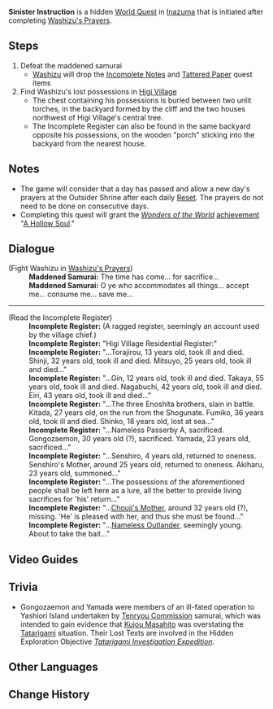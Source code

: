 {{Quest Infobox
|id            = 
|image         = World Quest Sinister Instruction.png
|summary       = 
|requirement   = Complete [[Ritou Escape Plan]]<br />Complete [[Washizu's Prayers]]
|type          = World
|region        = Inazuma
|area          = Yashiori Island
|mora          = 20,000
|characters    = Traveler; Washizu
|startLocation = [[Higi Village]], [[Inazuma]]
}}
'''Sinister Instruction''' is a hidden [[World Quest]] in [[Inazuma]] that is initiated after completing [[Washizu's Prayers]].

==Steps==
#Defeat the maddened samurai
#*[[Washizu]] will drop the [[Incomplete Notes]] and [[Tattered Paper]] quest items
#Find Washizu's lost possessions in [[Higi Village]]
#*The chest containing his possessions is buried between two unlit torches, in the backyard formed by the cliff and the two houses northwest of Higi Village's central tree.
#*The Incomplete Register can also be found in the same backyard opposite his possessions, on the wooden "porch" sticking into the backyard from the nearest house.

==Notes==
*The game will consider that a day has passed and allow a new day's prayers at the Outsider Shrine after each daily [[Reset]]. The prayers do not need to be done on consecutive days.
*Completing this quest will grant the ''[[Wonders of the World]]'' [[achievement]] "[[A Hollow Soul]]."

==Dialogue==
{{Quest Description|Washizu has clearly hidden his secrets in the now-abandoned Higi Village. What horrors and misfortunes lie buried in this little hamlet?}}
{{Dialogue start}}
;(Fight Washizu in [[Washizu's Prayers]])
:'''Maddened Samurai:''' The time has come... for sacrifice...
:'''Maddened Samurai:''' O ye who accommodates all things... accept me... consume me... save me...

----
;(Read the Incomplete Register)
:'''Incomplete Register:''' (A ragged register, seemingly an account used by the village chief.)
:'''Incomplete Register:''' "Higi Village Residential Register:"
:'''Incomplete Register:''' "...Torajirou, 13 years old, took ill and died. Shinji, 32 years old, took ill and died. Mitsuyo, 25 years old, took ill and died..."
:'''Incomplete Register:''' "...Gin, 12 years old, took ill and died. Takaya, 55 years old, took ill and died. Nagabuchi, 42 years old, took ill and died. Eiri, 43 years old, took ill and died..."
:'''Incomplete Register:''' "...The three Enoshita brothers, slain in battle. Kitada, 27 years old, on the run from the Shogunate. Fumiko, 36 years old, took ill and died. Shinko, 18 years old, lost at sea..."
:'''Incomplete Register:''' "...Nameless Passerby A, sacrificed. Gongozaemon, 30 years old (?), sacrificed. Yamada, 23 years old, sacrificed..."
:'''Incomplete Register:''' "...Senshiro, 4 years old, returned to oneness. Senshiro's Mother, around 25 years old, returned to oneness. Akiharu, 23 years old, summoned..."
:'''Incomplete Register:''' "...The possessions of the aforementioned people shall be left here as a lure, all the better to provide living sacrifices for 'his' return..."
:'''Incomplete Register:''' "...[[Chouji's Mother]], around 32 years old (?), missing. 'He' is pleased with her, and thus she must be found..."
:'''Incomplete Register:''' "...[[Traveler|Nameless Outlander]], seemingly young. About to take the bait..."
{{Dialogue end}}

==Video Guides==
{{EVT
|video1   = https://youtu.be/dwraugsxzJ8
|caption1 = Quest Guide
}}

==Trivia==
*Gongozaemon and Yamada were members of an ill-fated operation to Yashiori Island undertaken by [[Tenryou Commission]] samurai, which was intended to gain evidence that [[Kujou Masahito]] was overstating the [[Tatarigami]] situation. Their Lost Texts are involved in the Hidden Exploration Objective ''[[Tatarigami Investigation Expedition]]''.

==Other Languages==
{{Other Languages
|en      = Sinister Instruction
|zhs     = 险恶的教喻
|zhs_rm  = Xiǎn'è de Jiàoyù
|zht     = 險惡的教喻
|zht_rm  = Xiǎn'è de Jiàoyù
|zh_tl   = Sinister Teachings
|ja      = 邪悪な教訓
|ja_rm   = Ja'akuna Kyoukun
|ja_tl   = Wicked Lesson
|ko      = 음험한 가르침
|ko_rm   = 
|ko_tl   = 
|es      = Órdenes siniestras
|es_tl   = 
|fr      = Instructions sinistres
|fr_tl   = Sinister Instructions
|ru      = Зловещая инструкция
|ru_tl   = 
|th      = คำสอนอันชั่วร้าย
|th_rm   = 
|th_tl   = 
|vi      = Học Thuyết Nham Hiểm
|vi_tl   = 
|de      = Finstere Anweisung
|de_tl   = Sinister Instruction
|id      = Instruksi Jahat
|id_tl   = Sinister Instruction
|pt      = Instrução Sinistra
|pt_tl   = 
}}

==Change History==
{{Change History|2.0}}